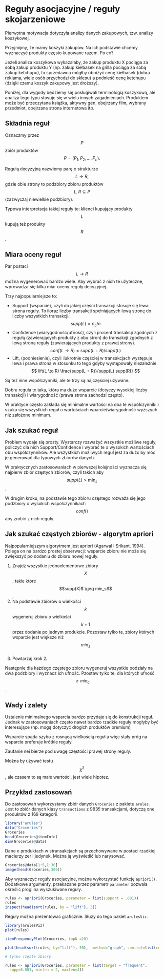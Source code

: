 # Reguły asocjacyjne / reguły skojarzeniowe

Pierwotna motywacja dotyczyła analizy danych zakupowych, tzw. analizy koszykowej. 

Przyjmijmy, że mamy koszyki zakupów. Na ich podstawie chcemy wyznaczyć produkty często kupowane razem. Po co?

Jeżeli analiza koszykowa wykazałaby, że zakup produktu X pociąga za sobą zakup produktu Y (np. zakup kiełbasek na grilla pociąga za sobą zakup ketchupu), to sprzedawca mógłby obniżyć cenę kiełbasek (dobra reklama, wiele osób przychodzi do sklepu) a podnieść cenę ketchupu (dzięki czemu koszyk zakupowy jest droższy).

Poniżej, dla wygody będziemy się posługiwali terminologią koszykową, ale analiza tego typu stosuje się w wielu innych zagadnieniach. Produktem może być przeczytana książka, aktywny gen, obejrzany film, wybrany przedmiot, obejrzana strona internetowa itp.


## Składnia reguł

Oznaczmy przez $$P$$ zbiór produktów 
$$
P = (P_1, P_2, ..., P_n).
$$

Regułą decyzyjną nazwiemy parę o strukturze 
$$
L \to R,
$$
gdzie obie strony to podzbiory zbioru produktów $$L, R \subseteq P$$ (zazwyczaj niewielkie podzbiory).

Typowa interpretacja takiej reguły to: klienci kupujący produkty $$L$$ kupują też produkty $$R$$.



## Miara oceny reguł

Par postaci $$L \to R$$ można wygenerować bardzo wiele. Aby wybrać z nich te użyteczne, wprowadza się kilka miar oceny reguły decyzyjnej.

Trzy najpopularniejsze to:

* Support (wsparcie), czyli do jakiej części transakcji stosuje się lewa strona reguły. To iloraz liczby transakcji spełniających lewą stronę do liczby wszystkich transakcji.
$$
supp(L) = n_L / n
$$
* Confidence (wiarygodność/ufność), czyli procent transakcji zgodnych z regułą (zawierających produkty z obu stron) do transakcji zgodnych z lewą stroną reguły (zawierających produkty z prawej strony).
$$
conf(L \to R) = supp(L + R) / supp(L)
$$
* Lift, (podniesienie), czyli ilukrotnie częściej w transakcjach występuje lewa i prawa strona w stosunku to tego gdyby występowały niezależnie.
$$
lift(L \to R) \frac{supp(L + R)}{supp(L) supp(R)}
$$

Są też inne współczynniki, ale te trzy są najczęściej używane.

Dobra reguła to taka, która ma duże wsparcie (dotyczy wysokiej liczby transakcji) i wiarygodność (prawa strona zachodzi często).

W praktyce często zakłada się minimalne wartości na oba te współczynniki i szuka się wszystkich reguł o wartościach wparcie/wiarygodność wyższych niż założone minimum.



## Jak szukać reguł

Problem wydaje się prosty. Wystarczy rozważyć wszystkie możliwe reguły, policzyć dla nich Support/Confidence i wybrać te o wysokich wartościach obu współczynników.
Ale wszystkich możliwych reguł jest za dużo by móc je generować dla typowych zbiorów danych.


W praktycznych zastosowaniach w pierwszej kolejności wyznacza się najpierw zbiór częstych zbiorów, czyli takich aby $$supp(L) > \min_s$$.

W drugim kroku, na podstawie tego zbioru częstego rozważa się jego podzbiory o wysokich współczynnikach $$conf()$$ aby zrobić z nich reguły.


## Jak szukać częstych zbiorów - algorytm apriori

Najpopularniejszym algorytmem jest apriori (Agarwal i Srikant, 1994). 
Polega on na bardzo prostej obserwacji: wsparcie zbioru nie może się zwiększyć po dodaniu do zbioru nowej reguły.

1. Znajdź wszystkie jednoelementowe zbiory $$X$$, takie które $$supp(X)$ \geq min_s$$,
2. Na podstawie zbiorów o wielkości $$k$$ wygeneruj zbioru o wielkości $$k+1$$ przez dodanie po jednym produkcie. Pozostaw tylko te, zbiory których wsparcie jest większe niż $$min_s$$.
3. Powtarzaj krok 2.


Następnie dla każdego częstego zbioru wygeneruj wszystkie podziały na dwa podzbiory i wyznacz ich ufność. Pzostaw tylko te, dla których ufność $$\geq min_c$$.

## Wady i zalety

Ustalenie minimalnego wsparcia bardzo przydaje się do konstrukcji reguł. Jednak w zastosowaniach często nawet bardzo rzadkie reguły mogłyby być interesujące (np. mogą dotyczyć drogich produktów premium)

Wsparcie spada szybo z rosnącą wielkością reguł a więc stały próg na wsparcie preferuje krótkie reguły.

Zaufanie nei bierze pod uwagę częstości prawej strony reguły.

Można by używać testu $$\chi^2$$, ale czasem to są małe wartości, jest wiele hipotez. 


## Przykład zastosowań

Do zastosowań wykorzystamy zbiór danych `Groceries` z pakietu `arules`. Jest to zbiór danych klasy `transactions` z 9835 transakcjami, dotyczą one produktów z 169 kategorii.

```r
library("arules")
data("Groceries")
Groceries
head(Groceries@itemInfo)
dim(Groceries@data)
```

Dane o produktach w stransakcjach są przechowywane w postaci rzadkiej macierzy zer i jedynek.
Można ją wyświetlić lub narysować.

```r
Groceries@data[1:5,1:30]
image(head(Groceries,300))
```

Aby wyznaczyć reguły asocjacyjne, można wykorzystać funkcję `apriori()`. Dodatkowe argumenty, przekazane przez parametr `parameter` pozwala określić progi na wyszukiwane reguły.

```r
rules <- apriori(Groceries, parameter = list(support = .001))
rules
inspect(head(sort(rules, by = "lift"), 3))
```

Reguły można prezentować graficznie. Służy do tego pakiet `arulesViz`. 

```r
library(arulesViz)
plot(rules)

itemFrequencyPlot(Groceries, topN =20)

plot(head(sort(rules, by="lift"), 50),  method="graph", control=list(cex=.7))

# tylko częste zbiory

rules <- apriori(Groceries, parameter = list(target = "frequent",
  supp=0.001, minlen = 2, maxlen=4))

```


